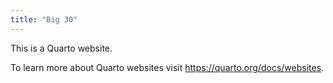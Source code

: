 ```yaml
---
title: "Big 30"
---
```


This is a Quarto website.

To learn more about Quarto websites visit <https://quarto.org/docs/websites>.
